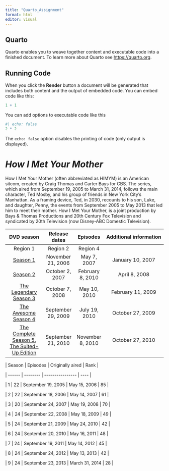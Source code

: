 ```yaml
---
title: "Quarto_Assignment"
format: html
editor: visual
---
```


## Quarto

Quarto enables you to weave together content and executable code into a finished document. To learn more about Quarto see <https://quarto.org>.

## Running Code

When you click the **Render** button a document will be generated that includes both content and the output of embedded code. You can embed code like this:

```r
1 + 1
```

You can add options to executable code like this

```r
#| echo: false
2 * 2
```

The `echo: false` option disables the printing of code (only output is displayed).

# *How I Met Your Mother*

How I Met Your Mother (often abbreviated as HIMYM) is an American sitcom, created by Craig Thomas and Carter Bays for CBS. The series, which aired from September 19, 2005 to March 31, 2014, follows the main character, Ted Mosby, and his group of friends in New York City's Manhattan. As a framing device, Ted, in 2030, recounts to his son, Luke, and daughter, Penny, the events from September 2005 to May 2013 that led him to meet their mother. How I Met Your Mother, is a joint production by Bays & Thomas Productions and 20th Century Fox Television and syndicated by 20th Television (now Disney-ABC Domestic Television).

|                                                                    DVD season                                                                     |   Release dates    |     Episodes     | Additional information |
|:---------------------------------------:|:---------:|:---------:|:---------:|
|                                                                     Region 1                                                                      |      Region 2      |     Region 4     |                        |
|                   [Season 1](https://en.wikipedia.org/wiki/How_I_Met_Your_Mother_(season_1) "How I Met Your Mother (season 1)")                   | November 21, 2006  |   May 7, 2007    |    January 10, 2007    |
|                   [Season 2](https://en.wikipedia.org/wiki/How_I_Met_Your_Mother_(season_2) "How I Met Your Mother (season 2)")                   |  October 2, 2007   | February 8, 2010 |     April 8, 2008      |
|            [The Legendary Season 3](https://en.wikipedia.org/wiki/How_I_Met_Your_Mother_(season_3) "How I Met Your Mother (season 3)")            |  October 7, 2008   |   May 10, 2010   |   February 11, 2009    |
|             [The Awesome Season 4](https://en.wikipedia.org/wiki/How_I_Met_Your_Mother_(season_4) "How I Met Your Mother (season 4)")             | September 29, 2009 |  July 19, 2010   |    October 27, 2009    |
| [The Complete Season 5. The Suited-Up Edition](https://en.wikipedia.org/wiki/How_I_Met_Your_Mother_(season_5) "How I Met Your Mother (season 5)") | September 21, 2010 | November 8, 2010 |    October 27, 2010    |

\| Season \| Episodes \| Originally aired \| Rank \|

\| \-\-\-\-\-- \| \-\-\-\-\-\-\-- \| \-\-\-\-\-\-\-\-\-\-\-\-\-\-\-- \| \-\-\-- \|

\| 1 \| 22 \| September 19, 2005 \| May 15, 2006 \| 85 \|

\| 2 \| 22 \| September 18, 2006 \| May 14, 2007 \| 61 \|

\| 3 \| 20 \| September 24, 2007 \| May 19, 2008 \| 70 \|

\| 4 \| 24 \| September 22, 2008 \| May 18, 2009 \| 49 \|

\| 5 \| 24 \| September 21, 2009 \| May 24, 2010 \| 42 \|

\| 6 \| 24 \| September 20, 2010 \| May 16, 2011 \| 48 \|

\| 7 \| 24 \| September 19, 2011 \| May 14, 2012 \| 45 \|

\| 8 \| 24 \| September 24, 2012 \| May 13, 2013 \| 42 \|

\| 9 \| 24 \| September 23, 2013 \| March 31, 2014 \| 28 \|
